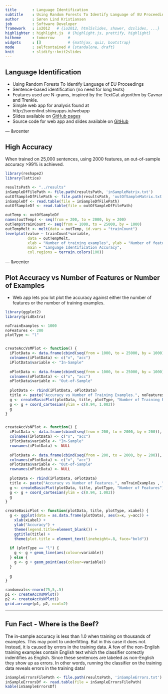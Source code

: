 ```yaml
---
title       : Language Identification 
subtitle    : Using Random Forests To Identify Language of EU Proceedings
author      : Søren Lind Kristiansen
job         : Software Developer
framework   : io2012   # {io2012, html5slides, shower, dzslides, ...}
highlighter : highlight.js  # {highlight.js, prettify, highlight}
hitheme     : tomorrow      # 
widgets     : []            # {mathjax, quiz, bootstrap}
mode        : selfcontained # {standalone, draft}
knit        : slidify::knit2slides
---
```

<style>
.title-slide {
  background-color: #EDEDFF;
}

.title-slide hgroup > h1, 
.title-slide hgroup > h2 {
  color: #222244;
}

</style>

## Language Identification 

* Using Random Forests To Identify Language of EU Proceedings
* Sentence-based identification (no need for long texts)
* Features used are N-grams, inspired by the TextCat algorithm by Cavnar and Trenkle.
* Simple web app for analysis found at http://sorenlind.shinyapps.io/webapp
* Slides available on [GitHub pages](http://sorenlind.github.io/DataProductsLanguageIdentificationSlides/)
* Source code for web app and slides available on [GitHub](https://github.com/sorenlind/DataProductsLanguageIdentification)

--- &vcenter

## High Accuracy

When trained on 25,000 sentences, using 2000 features, an out-of-sample accuracy >99% is achieved.

```r
library(reshape2)
library(lattice)

resultsPath <- "../results"
inSampleDfFilePath <- file.path(resultsPath, 'inSampleMatrix.txt')
outOfSampleDfFilePath <- file.path(resultsPath, 'outOfSampleMatrix.txt')
inSampleDf <- read.table(file = inSampleDfFilePath)
outOfSampleDf <- read.table(file = outOfSampleDfFilePath)

outTemp <- outOfSampleDf
names(outTemp) <- seq(from = 200, to = 2000, by = 200)
outTemp$trainCount <- seq(from = 1000, to = 25000, by = 1000)
outTempMelt <- melt(data = outTemp, id.vars = "trainCount")
levelplot(value ~ trainCount*variable,
          data = outTempMelt,
          xlab = "Number of training examples", ylab = "Number of features",
          main = "Language Identification Accuracy",
          col.regions = terrain.colors(100))
```

--- &vcenter

## Plot Accuracy vs Number of Features or Number of Examples

* Web app lets you lot plot the accuracy against either the number of features or the number of training examples.


```r
library(ggplot2)
library(gridExtra)

noTrainExamples <- 1000
noFeatures <- 200
plotType <- "l"


createAccVsMPlot <- function() {
  iPlotData <- data.frame(cbind(seq(from = 1000, to = 25000, by = 1000), inSampleDf[,noFeatures / 200]))
  colnames(iPlotData) <- c("x", "acc")
  iPlotData$variable <- "In-Sample"
  
  oPlotData <- data.frame(cbind(seq(from = 1000, to = 25000, by = 1000), outOfSampleDf[,noFeatures / 200]))
  colnames(oPlotData) <- c("x", "acc")
  oPlotData$variable <- "Out-of-Sample"
  
  plotData <- rbind(iPlotData, oPlotData)
  title <- paste("Accuracy vs Number of Training Examples.", noFeatures , "features")
  g <- createBasicPlot(plotData, title, plotType, "Number of Training Examples")
  g <- g + coord_cartesian(ylim = c(0.94, 1.002))
  g
}


createAccVsNPlot <- function() {
  iPlotData <- data.frame(cbind(seq(from = 200, to = 2000, by = 200)), t(inSampleDf[noTrainExamples / 1000 ,])) 
  colnames(iPlotData) <- c("x", "acc")
  iPlotData$variable <- "In-Sample"
  rownames(iPlotData) <- NULL
  
  oPlotData <- data.frame(cbind(seq(from = 200, to = 2000, by = 200)), t(outOfSampleDf[noTrainExamples / 1000 ,])) 
  colnames(oPlotData) <- c("x", "acc")
  oPlotData$variable <- "Out-of-Sample"
  rownames(oPlotData) <- NULL
  
  plotData <- rbind(iPlotData, oPlotData)
  title <- paste("Accuracy vs Number of Features.", noTrainExamples , "training examples.")
  g <- createBasicPlot(plotData, title, plotType, "Number of Features")
  g <- g + coord_cartesian(ylim = c(0.94, 1.002))
  g
}

createBasicPlot <- function(plotData, title, plotType, xLabel) {
  g <- ggplot(data = as.data.frame(plotData), aes(x=x, y=acc)) +
    xlab(xLabel) + 
    ylab("Accuracy") + 
    theme(legend.title=element_blank()) + 
    ggtitle(title) +
    theme(plot.title = element_text(lineheight=.8, face="bold"))
  
  if (plotType == "l") {
    g <- g + geom_line(aes(colour=variable))
  } else {
    g <- g + geom_point(aes(colour=variable))
  }
  
  g
}

randomvals<-rnorm(75,5,.5)
p1 <- createAccVsMPlot()
p2 <- createAccVsNPlot()
grid.arrange(p1, p2, ncol=2)
```


---

## Fun Fact - Where is the Beef?

The in-sample accuracy is less than 1.0 when training on thousands of examples. This may point to underfitting. But in this case it does not. Instead, it is caused by errors in the training data. A few of the non-English training examples contain English text which the classifier correctly indentifies as English. Since these sentences are labeled as non-English they show up as errors. In other words, running the classifier on the training data reveals errors in the training data!

```r
inSampleErrorsFilePath <- file.path(resultsPath, 'inSampleErrors.txt')
inSampleErrorsDf <- read.table(file = inSampleErrorsFilePath)
kable(inSampleErrorsDf)
```


